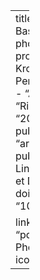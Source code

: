 ---
title: "On the division of Basque historical phonology into periods: a proposal (Euskararen Kronologia Fonologikoaz: Periodo Berriak)"
authors:
  - "Ander Egurtzegi"
  - "Ricardo Gómez"
date: "2013-01-01"
publication_types:
  - "article-journal"
publication: "Fontes Linguae Vasconum: Studia et Documenta, 115, 5–34"
doi: "10.1353/bhs.2013.0009"

links:
  - name: PDF
    url: "pdfs/Egurtzegi-2013-Phonetics&Phonology.pdf"
    icon: "ai ai-file-pdf"
--- 
